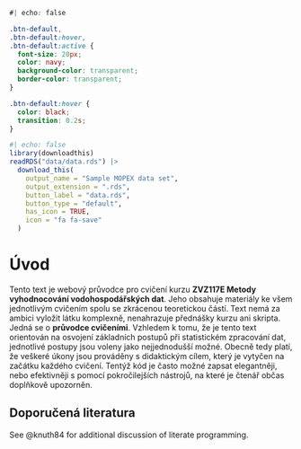 ::: download_btn
```css
#| echo: false

.btn-default,
.btn-default:hover,
.btn-default:active {
  font-size: 20px;
  color: navy;
  background-color: transparent;
  border-color: transparent;
}

.btn-default:hover {
  color: black;
  transition: 0.2s;
}

```

```r
#| echo: false
library(downloadthis)
readRDS("data/data.rds") |> 
  download_this(
    output_name = "Sample MOPEX data set",
    output_extension = ".rds",
    button_label = "data.rds",
    button_type = "default",
    has_icon = TRUE,
    icon = "fa fa-save"
  )
```
:::

# Úvod

Tento text je webový průvodce pro cvičení kurzu **ZVZ117E Metody vyhodnocování vodohospodářských dat**. Jeho obsahuje materiály ke všem jednotlivým cvičením spolu se zkrácenou teoretickou částí. Text nemá za ambici vyložit látku komplexně, nenahrazuje přednášky kurzu ani skripta. Jedná se o **průvodce cvičeními**. Vzhledem k tomu, že je tento text orientován na osvojení základních postupů při statistickém zpracování dat, jednotlivé postupy jsou voleny jako nejjednodušší možné. Obecně tedy platí, že veškeré úkony jsou prováděny s didaktickým cílem, který je vytyčen na začátku každého cvičení. Tentýž kód je často možné zapsat elegantněji, nebo efektivněji s pomocí pokročilejších nástrojů, na které je čtenář občas doplňkově upozorněn.

## Doporučená literatura

See @knuth84 for additional discussion of literate programming.
